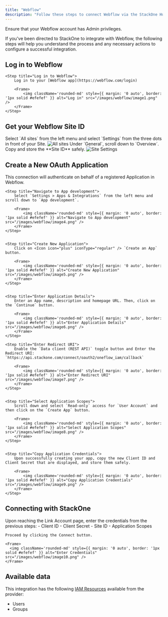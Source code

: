 ```yaml
---
title: "Webflow"
description: "Follow these steps to connect Webflow via the StackOne Hub successfully."
---
```



<Warning>
  Ensure that your Webflow account has Admin privileges.
</Warning>

If you've been directed to StackOne to integrate with Webflow, the following steps will help you understand the process and any necessary actions to configure a successful integration.

## Log in to Webflow

    <Step title="Log in to Webflow">
        Log in to your [Webflow app](https://webflow.com/login)

        <Frame>
            <img className='rounded-md' style={{ margin: '0 auto', border: '1px solid #efefef' }} alt="Log in" src="/images/webflow/image1.png" />
        </Frame>
    </Step>

## Get your Webflow Site ID

<Steps>
  <Step title="Navigate to Sites">
    Select `All sites` from the left menu and select `Settings` from the three dots in front of your Site.
    <Frame>
      <img className='rounded-md' style={{ margin: '0 auto', border: '1px solid #efefef' }} alt="All sites" src="/images/webflow/image2.png" />
    </Frame>
  </Step>

  <Step title="Copy Site ID">
    Under `General`, scroll down to `Overview`. Copy and store the **Site ID** safely.
    <Frame>
      <img className='rounded-md' style={{ margin: '0 auto', border: '1px solid #efefef' }} alt="Site Settings" src="/images/webflow/image3.png" />
    </Frame>
  </Step>
</Steps>

## Create a New OAuth Application

This connection will authenticate on behalf of a registered Application in Webflow.
<Steps>
    
    <Step title="Navigate to App development">
        Select `Settings > Apps & Integrations` from the left menu and scroll down to `App development`.

        <Frame>
            <img className='rounded-md' style={{ margin: '0 auto', border: '1px solid #efefef' }} alt="Navigate to App development" src="/images/webflow/image4.png" />
        </Frame>
    </Step>

    
    <Step title="Create New Application">
        Click on <Icon icon="plus" iconType="regular" /> `Create an App` button.

        <Frame>
            <img className='rounded-md' style={{ margin: '0 auto', border: '1px solid #efefef' }} alt="Create New Application" src="/images/webflow/image5.png" />
        </Frame>
    </Step>

    
    <Step title="Enter Application Details">
        Enter an App name, description and homepage URL. Then, click on the `Continue` button.

        <Frame>
            <img className='rounded-md' style={{ margin: '0 auto', border: '1px solid #efefef' }} alt="Enter Application Details" src="/images/webflow/image6.png" />
        </Frame>
    </Step>

    <Step title="Enter Redirect URI">
        Enable the `Data client (REST API)` toggle button and Enter the Redirect URI: `https://api.stackone.com/connect/oauth2/oneflow_iam/callback`

        <Frame>
            <img className='rounded-md' style={{ margin: '0 auto', border: '1px solid #efefef' }} alt="Enter Redirect URI" src="/images/webflow/image7.png" />
        </Frame>
    </Step>

    
    <Step title="Select Application Scopes">
        Scroll down and select `Read-only` access for `User Account` and then click on the `Create App` button.

        <Frame>
            <img className='rounded-md' style={{ margin: '0 auto', border: '1px solid #efefef' }} alt="Select Application Scopes" src="/images/webflow/image8.png" />
        </Frame>
    </Step>

    
    <Step title="Copy Application Credentials">
        Upon successfully creating your app, copy the new Client ID and Client Secret that are displayed, and store them safely.

        <Frame>
            <img className='rounded-md' style={{ margin: '0 auto', border: '1px solid #efefef' }} alt="Copy Application Credentials" src="/images/webflow/image9.png" />
        </Frame>
    </Step>

</Steps>


## Connecting with StackOne

<Steps>
  <Step title="Enter Credentials">
    Upon reaching the Link Account page, enter the credentials from the previous steps:
    - Client ID
    - Client Secret
    - Site ID
    - Application Scopes

    Proceed by clicking the Connect button.

    <Frame>
      <img className='rounded-md' style={{ margin: '0 auto', border: '1px solid #efefef' }} alt="Enter Credentials" src="/images/webflow/image10.png" />
    </Frame>
  </Step>
</Steps>

<IntegrationFooter />

## Available data

This integration has the following [IAM Resources](https://docs.stackone.com/reference/getting-started-with-your-api) available from the provider:
<ul>
  <li>Users</li>
  <li>Groups</li>
</ul>